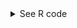 <details><summary>See R code</summary>

::: {.callout-tip}

```r
#| include: false
library(ggh4x)
source(here::here("highest-grossing-tours-r.R"))

font_add_google("Abril Fatface", "abril-fatface")
font_add_google("Lato", "lato")

showtext::showtext_auto()

annual_hi_gross_tours <- 
  ind_html[[9]] |>
  clean_names()
```

```r
combine_data <- function(ind_html_list) {
  # Initialize an empty tibble
  combined_data <- tibble()
  
  # Loop through the ind_html_list and append each element to the combined_data
  for (i in 4:8) {
    extracted_data <- ind_html_list[[i]] |> clean_names()
    combined_data <- bind_rows(combined_data, extracted_data)
  }
  
  return(combined_data)
}

annual_hi_gross_tours <- combine_data(ind_html)
```

```r
tours_by_decade <-
  annual_hi_gross_tours |>
  dplyr::mutate(across(
    c(adjusted_gross_in_2022_dollar,
      averagegross,
      actual_gross),
    ~ as.numeric(str_replace_all(.x, "[$,]", ""))
  )) |>
  mutate(
    start_year = str_sub(year_s, start = 1, end = 4),
    year = lubridate::ymd(start_year, truncated = 2L)
  ) |>
  mutate(
    decade = paste0(str_sub(
      as.factor(floor_date(year, years(10))), start = 1, end = 4
    ), "s"),
    `Adjusted Gross in 2022 Dollars` = -adjusted_gross_in_2022_dollar,
    `Average Gross` = averagegross) |>
  pivot_longer(cols = c(`Adjusted Gross in 2022 Dollars`, `Average Gross`)) |>
  mutate(title = case_when(str_detect(tour_title, artist) ~ tour_title,
                           .default = paste0(artist, " ", tour_title)))
  select(name, tour_title, value, decade, year)
```

```r
#| label: full-decades-plot
ggplot(tours_by_decade) +
  geom_col(aes(value, 
               fct_reorder(tour_title, year, .desc = TRUE), 
               fill = decade)) +
  geom_text(data = . %>% filter(name == "Average Gross"),
            aes(x = 0, tour_title, label = tour_title),
            hjust = 0.5,
            nudge_x = -5000000,
            family = "lato",
            size = 3.5) +
  facet_grid2(rows = vars(decade),
              cols = vars(toupper(name)),
              scales = "free",
              space = "free_y",
              strip = strip_split(
                c("top", "top"),
                text_x = elem_list_text(color = c("#903345", "grey60")),
                by_layer_x = TRUE)) +
  scale_x_facet(PANEL == 1, limits = c(-900000000, 0), labels = abs) +
  scale_x_facet(PANEL == 2, limits = c(0, 14000000)) +
  labs(title = "Top 10 highest-grossing tours by decade",
       caption = "Source: Wikipedia · † Indicates the tour ongoing · Graphic: Inspired by Georgios Karamanis") +
  theme_minimal() +
  coord_cartesian(clip = "off") +
  theme(
    panel.spacing.x=unit(4, "lines"),
    legend.position = "none",
    plot.background = element_rect(fill = "white", color = NA),
    axis.text.y = element_blank(),
    axis.title = element_blank(),
    panel.grid.major = element_blank(),
    panel.grid.minor = element_blank(),
    strip.text = element_text(size = 12, face = "bold"),
    plot.title = element_text(face = "bold",
                              size = 20,
                              family = "abril-fatface"),
    text = element_text(size = 9,
                            family = "lato")
  ) +
  scale_fill_manual(values = c("1980s" = "#434961", 
                               "1990s" = "#421E18", 
                               "2000s" = "#EBBED3", 
                               "2010s" = "#AA9EB6", 
                               "2020s" = "#A91E47"))

ggsave(
  file = "images/highest-grossing-tour-decade.png",
  width = 4,
  height = 8,
  dpi = 300
)
```

```r
tours_by_decade <-
  annual_hi_gross_tours |>
  dplyr::mutate(across(
    c(adjusted_gross_in_2022_dollar,
      averagegross,
      actual_gross),
    ~ as.numeric(str_replace_all(.x, "[$,]", ""))
  )) |>
  mutate(
    start_year = str_sub(year_s, start = 1, end = 4),
    year = lubridate::ymd(start_year, truncated = 2L)
  ) |>
  mutate(
    decade = paste0(str_sub(
      as.factor(floor_date(year, years(10))), start = 1, end = 4
    ), "s"),
    `Adjusted Gross in 2022 Dollars` = -adjusted_gross_in_2022_dollar,
    `Average Gross` = averagegross) |>
  pivot_longer(cols = c(`Adjusted Gross in 2022 Dollars`, `Average Gross`)) |>
  mutate(title = case_when(str_detect(tour_title, artist) ~ tour_title,
                           .default = paste0(artist, " ", tour_title)))
  select(name, tour_title, value, decade, year)
```

```r
#| label: full-decades-plot
ggplot(tours_by_decade %>% filter(decade == "2020s")) +
  geom_col(aes(value, 
               fct_reorder(tour_title, year, .desc = TRUE), 
               fill = decade)) +
  geom_text(data = . %>% filter(name == "Average Gross"),
            aes(x = 0, tour_title, label = title),
            hjust = 0.5,
            nudge_x = -7500000,
            family = "lato",
            size = 3.5) +
  facet_grid2(rows = vars(decade),
              cols = vars(toupper(name)),
              scales = "free",
              space = "free_y",
              strip = strip_split(
                c("top", "top"),
                text_x = elem_list_text(color = c("#903345", "grey60")),
                by_layer_x = TRUE)) +
  scale_x_facet(PANEL == 1, limits = c(-900000000, 0), labels = abs) +
  scale_x_facet(PANEL == 2, limits = c(0, 14000000)) +
  theme_minimal() +
  coord_cartesian(clip = "off") +
  theme(
    panel.spacing.x=unit(6, "lines"),
    legend.position = "none",
    plot.background = element_rect(fill = "white", color = NA),
    axis.text.y = element_blank(),
    axis.title = element_blank(),
    panel.grid.major = element_blank(),
    panel.grid.minor = element_blank(),
    strip.text = element_text(size = 12, face = "bold"),
    plot.title = element_text(face = "bold",
                              size = 20,
                              family = "abril-fatface"),
    text = element_text(size = 9,
                            family = "lato")
  ) +
  scale_fill_manual(values = c("1980s" = "#434961", 
                               "1990s" = "#421E18", 
                               "2000s" = "#EBBED3", 
                               "2010s" = "#AA9EB6", 
                               "2020s" = "#A91E47"))

ggsave(
  file = "images/highest-grossing-tour-2020s.png",
  width = 4,
  height = 3,
  dpi = 300
)
```

:::
</summary>